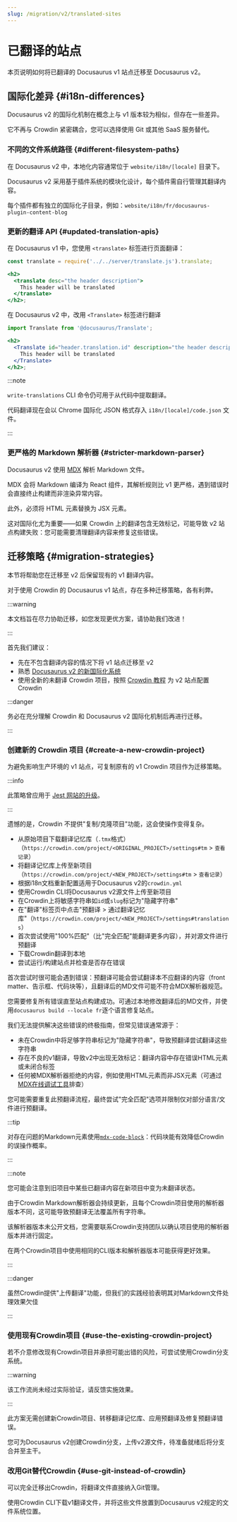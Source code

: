 ```yaml
---
slug: /migration/v2/translated-sites
---
```


# 已翻译的站点

本页说明如何将已翻译的 Docusaurus v1 站点迁移至 Docusaurus v2。

## 国际化差异 {#i18n-differences}

Docusaurus v2 的国际化机制在概念上与 v1 版本较为相似，但存在一些差异。

它不再与 Crowdin 紧密耦合，您可以选择使用 Git 或其他 SaaS 服务替代。

### 不同的文件系统路径 {#different-filesystem-paths}

在 Docusaurus v2 中，本地化内容通常位于 `website/i18n/[locale]` 目录下。

Docusaurus v2 采用基于插件系统的模块化设计，每个插件需自行管理其翻译内容。

每个插件都有独立的国际化子目录，例如：`website/i18n/fr/docusaurus-plugin-content-blog`

### 更新的翻译 API {#updated-translation-apis}

在 Docusaurus v1 中，您使用 `<translate>` 标签进行页面翻译：

```jsx
const translate = require('../../server/translate.js').translate;

<h2>
  <translate desc="the header description">
    This header will be translated
  </translate>
</h2>;
```

在 Docusaurus v2 中，改用 `<Translate>` 标签进行翻译

```jsx
import Translate from '@docusaurus/Translate';

<h2>
  <Translate id="header.translation.id" description="the header description">
    This header will be translated
  </Translate>
</h2>;
```

:::note

`write-translations` CLI 命令仍可用于从代码中提取翻译。

代码翻译现在会以 Chrome 国际化 JSON 格式存入 `i18n/[locale]/code.json` 文件。

:::

### 更严格的 Markdown 解析器 {#stricter-markdown-parser}

Docusaurus v2 使用 [MDX](https://mdxjs.com/) 解析 Markdown 文件。

MDX 会将 Markdown 编译为 React 组件，其解析规则比 v1 更严格，遇到错误时会直接终止构建而非渲染异常内容。

此外，必须将 HTML 元素替换为 JSX 元素。

这对国际化尤为重要——如果 Crowdin 上的翻译包含无效标记，可能导致 v2 站点构建失败：您可能需要清理翻译内容来修复这些错误。

## 迁移策略 {#migration-strategies}

本节将帮助您在迁移至 v2 后保留现有的 v1 翻译内容。

对于使用 Crowdin 的 Docusaurus v1 站点，存在多种迁移策略，各有利弊。

:::warning

本文档旨在尽力协助迁移，如您发现更优方案，请协助我们改进！

:::

首先我们建议：

- 先在不包含翻译内容的情况下将 v1 站点迁移至 v2
- 熟悉 [Docusaurus v2 的新国际化系统](../../i18n/i18n-introduction.mdx)
- 使用全新的未翻译 Crowdin 项目，按照 [Crowdin 教程](../../i18n/i18n-crowdin.mdx) 为 v2 站点配置 Crowdin

:::danger

务必在充分理解 Crowdin 和 Docusaurus v2 国际化机制后再进行迁移。

:::

### 创建新的 Crowdin 项目 {#create-a-new-crowdin-project}

为避免影响生产环境的 v1 站点，可复制原有的 v1 Crowdin 项目作为迁移策略。

:::info

此策略曾应用于 [Jest 网站的升级](https://jestjs.io/blog/2021/03/09/jest-website-upgrade)。

:::

遗憾的是，Crowdin 不提供"复制/克隆项目"功能，这会使操作变得复杂。

- 从原始项目下载翻译记忆库（`.tmx`格式）（`https://crowdin.com/project/<ORIGINAL_PROJECT>/settings#tm` > `查看记录`）
- 将翻译记忆库上传至新项目（`https://crowdin.com/project/<NEW_PROJECT>/settings#tm` > `查看记录`）
- 根据i18n文档重新配置适用于Docusaurus v2的`crowdin.yml`
- 使用Crowdin CLI将Docusaurus v2源文件上传至新项目
- 在Crowdin上将敏感字符串如`id`或`slug`标记为"隐藏字符串"
- 在"翻译"标签页中点击"预翻译 > 通过翻译记忆库"（`https://crowdin.com/project/<NEW_PROJECT>/settings#translations`）
- 首次尝试使用"100%匹配"（比"完全匹配"能翻译更多内容），并对源文件进行预翻译
- 下载Crowdin翻译到本地
- 尝试运行/构建站点并检查是否存在错误

首次尝试时很可能会遇到错误：预翻译可能会尝试翻译本不应翻译的内容（front matter、告示框、代码块等），且翻译后的MD文件可能不符合MDX解析器规范。

您需要修复所有错误直至站点构建成功。可通过本地修改翻译后的MD文件，并使用`docusaurus build --locale fr`逐个语言修复站点。

我们无法提供解决这些错误的终极指南，但常见错误通常源于：

- 未在Crowdin中将足够字符串标记为"隐藏字符串"，导致预翻译尝试翻译这些字符串
- 存在不良的v1翻译，导致v2中出现无效标记：翻译内容中存在错误HTML元素或未闭合标签
- 任何被MDX解析器拒绝的内容，例如使用HTML元素而非JSX元素（可通过[MDX在线调试工具](https://mdxjs.com/playground/)排查）

您可能需要重复此预翻译流程，最终尝试"完全匹配"选项并限制仅对部分语言/文件进行预翻译。

:::tip

对存在问题的Markdown元素使用[`mdx-code-block`](../../i18n/i18n-crowdin.mdx#mdx-solutions)：代码块能有效降低Crowdin的误操作概率。

:::

:::note

您可能会注意到旧项目中某些已翻译内容在新项目中变为未翻译状态。

由于Crowdin Markdown解析器会持续更新，且每个Crowdin项目使用的解析器版本不同，这可能导致预翻译无法覆盖所有字符串。

该解析器版本未公开文档，您需要联系Crowdin支持团队以确认项目使用的解析器版本并进行固定。

在两个Crowdin项目中使用相同的CLI版本和解析器版本可能获得更好效果。

:::

:::danger

虽然Crowdin提供"上传翻译"功能，但我们的实践经验表明其对Markdown文件处理效果欠佳

:::

### 使用现有Crowdin项目 {#use-the-existing-crowdin-project}

若不介意修改现有Crowdin项目并承担可能出错的风险，可尝试使用Crowdin分支系统。

:::warning

该工作流尚未经过实际验证，请反馈实施效果。

:::

此方案无需创建新Crowdin项目、转移翻译记忆库、应用预翻译及修复预翻译错误。

您可为Docusaurus v2创建Crowdin分支，上传v2源文件，待准备就绪后将分支合并至主干。

### 改用Git替代Crowdin {#use-git-instead-of-crowdin}

可以完全迁移出Crowdin，将翻译文件直接纳入Git管理。

使用Crowdin CLI下载v1翻译文件，并将这些文件放置到Docusaurus v2规定的文件系统位置。